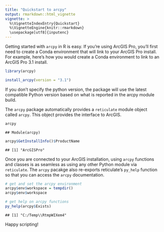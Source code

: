 ```yaml
---
title: "Quickstart to arcpy"
output: rmarkdown::html_vignette
vignette: >
  %\VignetteIndexEntry{Quickstart}
  %\VignetteEngine{knitr::rmarkdown}
  \usepackage[utf8]{inputenc}
---
```




Getting started with `arcpy` in R is easy. If you're using ArcGIS Pro,
you'll first need to create a Conda environment that will link to your
ArcGIS Pro install. For example, here's how you would create a Conda
environment to link to an ArcGIS Pro 3.1 install.


```r
library(arcpy)

install_arcpy(version = "3.1")
```

If you don't specify the python version, the package will use the
latest compatible Python version based on what is reported in the
arcpy module build.

The `arcpy` package automatically provides a `reticulate` module object 
called `arcpy`. This object provides the interface to ArcGIS.


```r
arcpy
```

```
## Module(arcpy)
```

```r
arcpy$GetInstallInfo()$ProductName
```

```
## [1] "ArcGISPro"
```

Once you are connected to your ArcGIS installation, using `arcpy` functions
and classes is as seamless as using any other Python module via `reticulate`.
The `arcpy` pacakge also re-exports reticulate's `py_help` function so that 
you can access the `arcpy` documentation.



```r
# get and set the arcpy environment
arcpy$env$workspace = tempdir()
arcpy$env$workspace

# get help on arcpy functions
py_help(arcpy$Exists)
```


```
## [1] "C:/Temp\\RtmpWIXem4"
```


Happy scripting!
